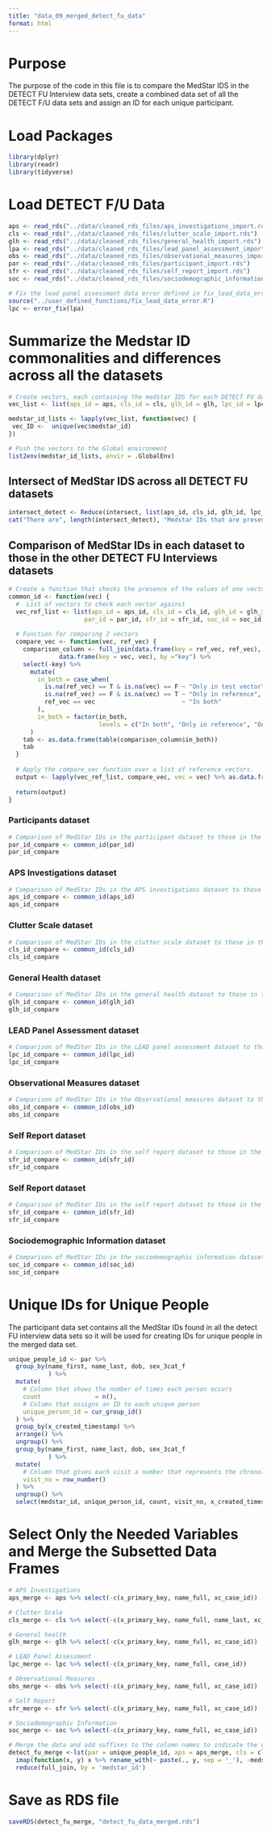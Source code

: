 ```yaml
---
title: "data_09_merged_detect_fu_data"
format: html
---
```


# Purpose

The purpose of the code in this file is to compare the MedStar IDS in the DETECT FU Interview data sets, create a combined data set of all the DETECT F/U data sets and assign an ID for each unique participant.

# Load Packages

```r
library(dplyr)
library(readr)
library(tidyverse)
```

# Load DETECT F/U Data

```r
aps <- read_rds("../data/cleaned_rds_files/aps_investigations_import.rds")
cls <- read_rds("../data/cleaned_rds_files/clutter_scale_import.rds")
glh <- read_rds("../data/cleaned_rds_files/general_health_import.rds")
lpa <- read_rds("../data/cleaned_rds_files/lead_panel_assessment_import.rds")
obs <- read_rds("../data/cleaned_rds_files/observational_measures_import.rds")
par <- read_rds("../data/cleaned_rds_files/participant_import.rds")
sfr <- read_rds("../data/cleaned_rds_files/self_report_import.rds")
soc <- read_rds("../data/cleaned_rds_files/sociodemographic_information_import.rds")

# Fix the lead panel assessment data error defined in fix_lead_data_error file
source("../user_defined_functions/fix_lead_data_error.R")
lpc <- error_fix(lpa)
```

# Summarize the Medstar ID commonalities and differences across all the datasets

```r
# Create vectors, each containing the medstar IDS for each DETECT FU data set.
vec_list <- list(aps_id = aps, cls_id = cls, glh_id = glh, lpc_id = lpc, obs_id = obs, par_id = par, sfr_id = sfr, soc_id = soc)

medstar_id_lists <- lapply(vec_list, function(vec) {
 vec_ID <-  unique(vec$medstar_id)
})

# Push the vectors to the Global environment
list2env(medstar_id_lists, envir = .GlobalEnv)

```
## Intersect of MedStar IDS across all DETECT FU datasets
```r
intersect_detect <- Reduce(intersect, list(aps_id, cls_id, glh_id, lpc_id, obs_id, par_id, sfr_id, soc_id))
cat("There are", length(intersect_detect), "Medstar IDs that are present in all the DETECT FU Interview datasets")
```
## Comparison of MedStar IDs in each dataset to those in the other DETECT FU Interviews datasets
```r
# Create a function that checks the presence of the values of one vector in another reference vector
common_id <- function(vec) {
  #  List of vectors to check each vector against
  vec_ref_list <- list(aps_id = aps_id, cls_id = cls_id, glh_id = glh_id, lpc_id = lpc_id, obs_id = obs_id, 
                     par_id = par_id, sfr_id = sfr_id, soc_id = soc_id)
  
  # Function for comparing 2 vectors
  compare_vec <- function(vec, ref_vec) {
    comparison_column <- full_join(data.frame(key = ref_vec, ref_vec), 
              data.frame(key = vec, vec), by ="key") %>%
    select(-key) %>% 
      mutate(
        in_both = case_when(
          is.na(ref_vec) == T & is.na(vec) == F ~ "Only in test vector",
          is.na(ref_vec) == F & is.na(vec) == T ~ "Only in reference",
          ref_vec == vec                        ~ "In both"    
        ),
        in_both = factor(in_both,
                         levels = c("In both", "Only in reference", "Only in test vector"))
      )
    tab <- as.data.frame(table(comparison_column$in_both))
    tab
  }
  
  # Apply the compare_vec function over a list of reference vectors.
  output <- lapply(vec_ref_list, compare_vec, vec = vec) %>% as.data.frame()
  
  return(output)
}
```

### Participants dataset
```r
# Comparison of MedStar IDs in the participant dataset to those in the other DETECT FU Interviews datasets
par_id_compare <- common_id(par_id)
par_id_compare
```

### APS Investigations dataset
```r
# Comparison of MedStar IDs in the APS investigations dataset to those in the other DETECT FU Interviews datasets
aps_id_compare <- common_id(aps_id)
aps_id_compare
```

### Clutter Scale dataset
```r
# Comparison of MedStar IDs in the clutter scale dataset to those in the other DETECT FU Interviews datasets
cls_id_compare <- common_id(cls_id)
cls_id_compare
```

### General Health dataset
```r
# Comparison of MedStar IDs in the general health dataset to those in the other DETECT FU Interviews datasets
glh_id_compare <- common_id(glh_id)
glh_id_compare
```

### LEAD Panel Assessment dataset
```r
# Comparison of MedStar IDs in the LEAD panel assessment dataset to those in the other DETECT FU Interviews datasets
lpc_id_compare <- common_id(lpc_id)
lpc_id_compare
```

### Observational Measures dataset
```r
# Comparison of MedStar IDs in the Observational measures dataset to those in the other DETECT FU Interviews datasets
obs_id_compare <- common_id(obs_id)
obs_id_compare
```

### Self Report dataset
```r
# Comparison of MedStar IDs in the self report dataset to those in the other DETECT FU Interviews datasets
sfr_id_compare <- common_id(sfr_id)
sfr_id_compare
```

### Self Report dataset
```r
# Comparison of MedStar IDs in the self report dataset to those in the other DETECT FU Interviews datasets
sfr_id_compare <- common_id(sfr_id)
sfr_id_compare
```

### Sociodemographic Information dataset
```r
# Comparison of MedStar IDs in the sociodemographic information dataset to those in the other DETECT FU Interviews datasets
soc_id_compare <- common_id(soc_id)
soc_id_compare
```

# Unique IDs for Unique People

The participant data set contains all the MedStar IDs found in all the detect FU interview data sets so it will be used for creating IDs for unique people in the merged data set.

```r
unique_people_id <- par %>%
  group_by(name_first, name_last, dob, sex_3cat_f
           ) %>%
  mutate(
    # Column that shows the number of times each person occurs
    count               = n(),
    # Column that assigns an ID to each unique person
    unique_person_id = cur_group_id()
  ) %>%
  group_by(x_created_timestamp) %>%
  arrange() %>%
  ungroup() %>%
  group_by(name_first, name_last, dob, sex_3cat_f
           ) %>%
  mutate(
    # Column that gives each visit a number that represents the chronological order
    visit_no = row_number()
  ) %>%
  ungroup() %>%
  select(medstar_id, unique_person_id, count, visit_no, x_created_timestamp, x_record_month, x_record_year)
```

# Select Only the Needed Variables and Merge the Subsetted Data Frames

```r
# APS Investigations 
aps_merge <- aps %>% select(-c(x_primary_key, name_full, xc_case_id))
```

```r
# Clutter Scale
cls_merge <- cls %>% select(-c(x_primary_key, name_full, name_last, xc_case_id))
```

```r
# General health
glh_merge <- glh %>% select(-c(x_primary_key, name_full, xc_case_id))
```

```r
# LEAD Panel Assessment
lpc_merge <- lpc %>% select(-c(x_primary_key, name_full, case_id))
```

```r
# Observational Measures
obs_merge <- obs %>% select(-c(x_primary_key, name_full, xc_case_id))
```

```r
# Self Report
sfr_merge <- sfr %>% select(-c(x_primary_key, name_full, xc_case_id))
```

```r
# Sociodemographic Information
soc_merge <- soc %>% select(-c(x_primary_key, name_full, xc_case_id))
```

```r
# Merge the data and add suffixes to the column names to indicate the data sets of origin
detect_fu_merge <-lst(par = unique_people_id, aps = aps_merge, cls = cls_merge, glh = glh_merge, lpc = lpc_merge, obs = obs_merge, sfr = sfr_merge, soc = soc_merge) %>%
  imap(function(x, y) x %>% rename_with(~ paste(., y, sep = '_'), -medstar_id)) %>%
  reduce(full_join, by = 'medstar_id')
```

# Save as RDS file
```r
saveRDS(detect_fu_merge, "detect_fu_data_merged.rds")
```








